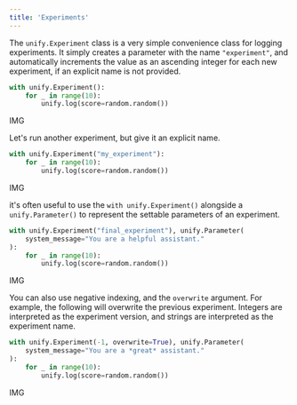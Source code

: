 ```yaml
---
title: 'Experiments'
---
```


The `unify.Experiment` class is a very simple convenience class for logging experiments.
It simply creates a parameter with the name `"experiment"`, and automatically increments the value as an ascending integer for each new experiment, if an explicit name is not provided.

```python
with unify.Experiment():
    for _ in range(10):
        unify.log(score=random.random())
```

IMG

Let's run another experiment, but give it an explicit name.

```python
with unify.Experiment("my_experiment"):
    for _ in range(10):
        unify.log(score=random.random())
```

IMG

it's often useful to use the `with unify.Experiment()` alongside a `unify.Parameter()` to represent the settable parameters of an experiment.

```python
with unify.Experiment("final_experiment"), unify.Parameter(
    system_message="You are a helpful assistant."
):
    for _ in range(10):
        unify.log(score=random.random())
```

IMG

You can also use negative indexing, and the `overwrite` argument. For example, the following will overwrite the previous experiment.
Integers are interpreted as the experiment version, and strings are interpreted as the experiment name.

```python
with unify.Experiment(-1, overwrite=True), unify.Parameter(
    system_message="You are a *great* assistant."
):
    for _ in range(10):
        unify.log(score=random.random())
```

IMG
